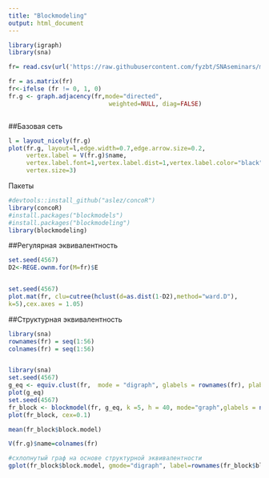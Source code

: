 ```yaml
---
title: "Blockmodeling"
output: html_document
---
```


```r
library(igraph)
library(sna)

fr= read.csv(url('https://raw.githubusercontent.com/fyzbt/SNAseminars/master/data/krebs_advice.csv'))

fr = as.matrix(fr)
fr<-ifelse (fr != 0, 1, 0)
fr.g <- graph.adjacency(fr,mode="directed",
                            weighted=NULL, diag=FALSE)



```

##Базовая сеть

```r

l = layout_nicely(fr.g)
plot(fr.g, layout=l,edge.width=0.7,edge.arrow.size=0.2,
     vertex.label = V(fr.g)$name,
     vertex.label.font=1,vertex.label.dist=1,vertex.label.color="black",vertex.label.cex=0.9,
     vertex.size=3)

```

Пакеты
```r
#devtools::install_github("aslez/concoR")
library(concoR)
#install.packages("blockmodels")
#install.packages("blockmodeling")
library(blockmodeling)

```

##Регулярная эквивалентность 

```r
set.seed(4567)
D2<-REGE.ownm.for(M=fr)$E 


set.seed(4567)
plot.mat(fr, clu=cutree(hclust(d=as.dist(1-D2),method="ward.D"),
k=5),cex.axes = 1.05)

```

##Структурная эквивалентность 

```r
library(sna)
rownames(fr) = seq(1:56)
colnames(fr) = seq(1:56)


library(sna)
set.seed(4567)
g_eq <- equiv.clust(fr,  mode = "digraph", glabels = rownames(fr), plabels = rownames(fr))
plot(g_eq)
set.seed(4567)
fr_block <- blockmodel(fr, g_eq, k =5, h = 40, mode="graph",glabels = names(fr),)
plot(fr_block, cex=0.1)

mean(fr_block$block.model)

V(fr.g)$name=colnames(fr)

#схлопнутый граф на основе структурной эквивалентности 
gplot(fr_block$block.model, gmode="digraph", label=rownames(fr_block$block.model), edge.lwd = fr_block$block.model*8,diag = TRUE, edge(ifelse(fr_block$block.model<0.2,fr_block$block.model,NA)))

```


